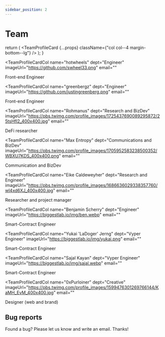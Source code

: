 ```yaml
---
sidebar_position: 2
---
```


# Team


  return (
    <TeamProfileCard {...props} className={"col col--4 margin-bottom--lg"} />
  );
}

<div className="row">

<TeamProfileCardCol
  name="hotwheels"
  dept="Engineer"
  imageUrl="https://github.com/swheel33.png"
  email=""
>
  Front-end Engineer
</TeamProfileCardCol>

<TeamProfileCardCol
  name="greenbergz"
  dept="Engineer"
  imageUrl="https://github.com/justingreenberg.png"
  email=""
>
  Front-end Engineer
</TeamProfileCardCol>

<TeamProfileCardCol
  name="Rohmanus"
  dept="Research and BizDev"
  imageUrl="https://pbs.twimg.com/profile_images/1725437690089295872/25tsHfI2_400x400.jpg"
  email=""
>
  DeFi researcher
</TeamProfileCardCol>

<TeamProfileCardCol
  name="Max Entropy"
  dept="Communications and BizDev"
  imageUrl="https://pbs.twimg.com/profile_images/1705952583238500352/WBXU7KDS_400x400.png"
  email=""
>
  Communication and BizDev
</TeamProfileCardCol>

<TeamProfileCardCol
  name="Eike Caldeweyher"
  dept="Research and Engineer"
  imageUrl="https://pbs.twimg.com/profile_images/1686636029338357760/wl4xd6XJ_400x400.jpg"
  email=""
>
  Researcher and project manager
</TeamProfileCardCol>

<TeamProfileCardCol
  name="Benjamin Scherry"
  dept="Engineer"
  imageUrl="https://biggestlab.io/img/ben.webp"
  email=""
>
  Smart-Contract Engineer
</TeamProfileCardCol>

<TeamProfileCardCol
  name="Yukai 'LaDoger' Jerng"
  dept="Vyper Engineer"
  imageUrl="https://biggestlab.io/img/yukai.png"
  email=""
>
  Smart-Contract Engineer
</TeamProfileCardCol>

<TeamProfileCardCol
  name="Sajal Kayan"
  dept="Vyper Engineer"
  imageUrl="https://biggestlab.io/img/sajal.webp"
  email=""
>
  Smart-Contract Engineer
</TeamProfileCardCol>

<TeamProfileCardCol
  name="0xPurloiner"
  dept="Creative"
  imageUrl="https://pbs.twimg.com/profile_images/1599476301269766144/KaMH_EvM_400x400.jpg"
  email=""
>
  Designer (web and brand)
</TeamProfileCardCol>

</div>

## Bug reports

Found a bug? Please let us know and write an email. Thanks!
